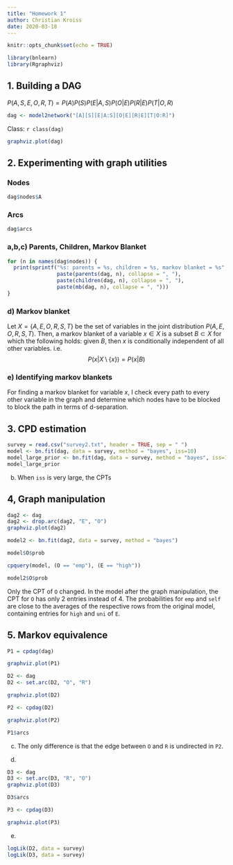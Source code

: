 ```yaml
---
title: "Homework 1"
author: Christian Kroiss
date: 2020-03-18
---
```


```r
knitr::opts_chunk$set(echo = TRUE)

library(bnlearn)
library(Rgraphviz)
```

## 1. Building a DAG

$P(A, S, E, O, R, T) = P(A)P(S)P(E|A,S)P(O|E)P(R|E)P(T|O,R)$


```r
dag <- model2network("[A][S][E|A:S][O|E][R|E][T|O:R]")
```

Class: `r class(dag)`


```r
graphviz.plot(dag)
```

## 2. Experimenting with graph utilities

### Nodes
```r
dag$nodes$A
```
### Arcs
```r
dag$arcs
```

### a,b,c) Parents, Children, Markov Blanket
```r
for (n in names(dag$nodes)) {
  print(sprintf("%s: parents = %s, children = %s, markov blanket = %s", n, 
                paste(parents(dag, n), collapse = ", "),
                paste(children(dag, n), collapse = ", "),
                paste(mb(dag, n), collapse = ", ")))
}
```

### d) Markov blanket

Let $X = \{A, E, O, R, S, T \}$ be the set of variables in the joint distribution $P(A, E, O, R, S, T)$. Then, a markov blanket of a variable $x \in X$ is a subset $B \subset X$ for which the following holds: 
given $B$, then $x$ is conditionally independent of all other variables. i.e.  
$$
P(x| X \setminus \{x\}) = P(x| B)
$$

### e) Identifying markov blankets

For finding a markov blanket for variable $x$, I check every path to every other variable in the graph and determine which nodes have to be blocked to block the path in terms of d-separation.

## 3. CPD estimation

```r
survey = read.csv("survey2.txt", header = TRUE, sep = " ")
model <- bn.fit(dag, data = survey, method = "bayes", iss=10)
model_large_prior <- bn.fit(dag, data = survey, method = "bayes", iss=100000)
model_large_prior
```

(b) When `iss` is very large, the CPTs 

## 4, Graph manipulation
```r
dag2 <- dag
dag2 <- drop.arc(dag2, "E", "O")
graphviz.plot(dag2)
```

```r
model2 <- bn.fit(dag2, data = survey, method = "bayes")
```

```r
model$O$prob
```

```r
cpquery(model, (O == "emp"), (E == "high"))
```


```r
model2$O$prob
```

Only the CPT of `O` changed. In the model after the graph manipulation, the CPT for `O` has only 2 entries instead of 4. The probabilities for `emp` and `self` are close to the averages of the respective rows from the original model, containing entries for `high` and `uni` of `E`.

## 5. Markov equivalence
```r
P1 = cpdag(dag)
```

```r
graphviz.plot(P1)
```


```r
D2 <- dag
D2 <- set.arc(D2, "O", "R")
```



```r
graphviz.plot(D2)
```
```r
P2 <- cpdag(D2)
```

```r
graphviz.plot(P2)
```

```r
P1$arcs
```

(c) The only difference is that the edge between `O` and `R` is undirected in `P2`.

(d) 
```r
D3 <- dag
D3 <- set.arc(D3, "R", "O")
graphviz.plot(D3)
```
```r
D3$arcs
```
```r
P3 <- cpdag(D3)
```

```r
graphviz.plot(P3)
```

(e)

```r
logLik(D2, data = survey)
logLik(D3, data = survey)
```


